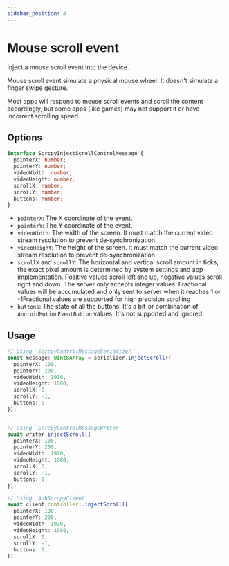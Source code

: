 ---
sidebar_position: 4
---


# Mouse scroll event

Inject a mouse scroll event into the device.

Mouse scroll event simulate a physical mouse wheel. It doesn't simulate a finger swipe gesture.

Most apps will respond to mouse scroll events and scroll the content accordingly, but some apps (like games) may not support it or have incorrect scrolling speed.

## Options

```ts
interface ScrcpyInjectScrollControlMessage {
  pointerX: number;
  pointerY: number;
  videoWidth: number;
  videoHeight: number;
  scrollX: number;
  scrollY: number;
  buttons: number;
}
```

- `pointerX`: The X coordinate of the event.
- `pointerY`: The Y coordinate of the event.
- `videoWidth`: The width of the screen. It must match the current video stream resolution to prevent de-synchronization.
- `videoHeight`: The height of the screen. It must match the current video stream resolution to prevent de-synchronization.
- `scrollX` and `scrollY`: The horizontal and vertical scroll amount in ticks, the exact pixel amount is determined by system settings and app implementation. Positive values scroll left and up, negative values scroll right and down. <Version until="v1.25">The server only accepts integer values. Fractional values will be accumulated and only sent to server when it reaches 1 or -1</Version><Version since="v1.25">Fractional values are supported for high precision scrolling</Version>
- `buttons`: The state of all the buttons. It's a bit-or combination of `AndroidMotionEventButton` values. <Version until="v1.22">It's not supported and ignored</Version>

## Usage

```ts transpile
// Using `ScrcpyControlMessageSerializer`
const message: Uint8Array = serializer.injectScroll({
  pointerX: 100,
  pointerY: 200,
  videoWidth: 1920,
  videoHeight: 1080,
  scrollX: 0,
  scrollY: -1,
  buttons: 0,
});


// Using `ScrcpyControlMessageWriter`
await writer.injectScroll({
  pointerX: 100,
  pointerY: 200,
  videoWidth: 1920,
  videoHeight: 1080,
  scrollX: 0,
  scrollY: -1,
  buttons: 0,
});

// Using `AdbScrcpyClient`
await client.controller!.injectScroll({
  pointerX: 100,
  pointerY: 200,
  videoWidth: 1920,
  videoHeight: 1080,
  scrollX: 0,
  scrollY: -1,
  buttons: 0,
});
```
